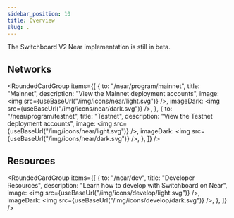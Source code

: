 ```yaml
---
sidebar_position: 10
title: Overview
slug: .
---
```



The Switchboard V2 Near implementation is still in beta.

## Networks

<RoundedCardGroup
  items={[
    {
      to: "/near/program/mainnet",
      title: "Mainnet",
      description: "View the Mainnet deployment accounts",
      image: <img src={useBaseUrl("/img/icons/near/light.svg")} />,
      imageDark: <img src={useBaseUrl("/img/icons/near/dark.svg")} />,
    },
    {
      to: "/near/program/testnet",
      title: "Testnet",
      description: "View the Testnet deployment accounts",
      image: <img src={useBaseUrl("/img/icons/near/light.svg")} />,
      imageDark: <img src={useBaseUrl("/img/icons/near/dark.svg")} />,
    },
  ]}
/>

## Resources

<RoundedCardGroup
  items={[
    {
      to: "/near/dev",
      title: "Developer Resources",
      description: "Learn how to develop with Switchboard on Near",
      image: <img src={useBaseUrl("/img/icons/develop/light.svg")} />,
      imageDark: <img src={useBaseUrl("/img/icons/develop/dark.svg")} />,
    },
  ]}
/>
